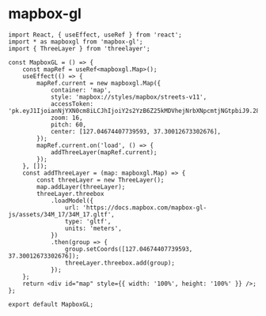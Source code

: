 # mapbox-gl


<Seo title="mapbox-gl" path="/examples/mapbox-gl" />
<MapboxGL />

```tsx
import React, { useEffect, useRef } from 'react';
import * as mapboxgl from 'mapbox-gl';
import { ThreeLayer } from 'threelayer';

const MapboxGL = () => {
	const mapRef = useRef<mapboxgl.Map>();
	useEffect(() => {
		mapRef.current = new mapboxgl.Map({
			container: 'map',
			style: 'mapbox://styles/mapbox/streets-v11',
			accessToken: 'pk.eyJ1IjoianNjYXN0cm8iLCJhIjoiY2s2YzB6Z25kMDVhejNrbXNpcmtjNGtpbiJ9.28ynPf1Y5Q8EyB_moOHylw',
			zoom: 16,
			pitch: 60,
			center: [127.04674407739593, 37.30012673302676],
		});
		mapRef.current.on('load', () => {
			addThreeLayer(mapRef.current);
		});
	}, []);
	const addThreeLayer = (map: mapboxgl.Map) => {
		const threeLayer = new ThreeLayer();
		map.addLayer(threeLayer);
		threeLayer.threebox
			.loadModel({
				url: 'https://docs.mapbox.com/mapbox-gl-js/assets/34M_17/34M_17.gltf',
				type: 'gltf',
				units: 'meters',
			})
			.then(group => {
				group.setCoords([127.04674407739593, 37.30012673302676]);
				threeLayer.threebox.add(group);
			});
	};
	return <div id="map" style={{ width: '100%', height: '100%' }} />;
};

export default MapboxGL;
```
